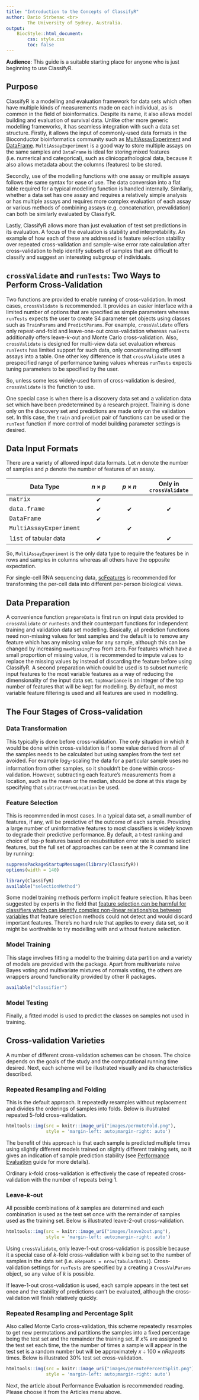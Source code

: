 ```yaml
---
title: "Introduction to the Concepts of ClassifyR"
author: Dario Strbenac <br>
        The University of Sydney, Australia.
output: 
    BiocStyle::html_document:
        css: style.css
        toc: false
---
```


**Audience**: This guide is a suitable starting place for anyone who is just beginning to use ClassifyR.

## Purpose

ClassifyR is a modelling and evaluation framework for data sets which often have multiple kinds of measurements made on each individual, as is common in the field of bioinformatics. Despite its name, it also allows model building and evaluation of survival data. Unlike other more generic modelling frameworks, it has seamless integration with such a data set structure. Firstly, it allows the input of commonly-used data formats in the Bioconductor bioinformatics community such as [MultiAssayExperiment](https://bioconductor.org/packages/release/bioc/html/MultiAssayExperiment.html) and [DataFrame](https://bioconductor.org/packages/release/bioc/html/S4Vectors.html). `MultiAssayExperiment` is a good way to store multiple assays on the same samples and `DataFrame` is ideal for storing mixed features (i.e. numerical and categorical), such as clinicopathological data, because it also allows metadata about the columns (features) to be stored.

Secondly, use of the modelling functions with one assay or multiple assays follows the same syntax for ease of use. The data conversion into a flat table required for a typical modelling function is handled internally. Similarly, whether a data set has one assay and requires a relatively simple analysis or has multiple assays and requires more complex evaluation of each assay or various methods of combining assays (e.g. concatenation, prevalidation) can both be similarly evaluated by ClassifyR.

Lastly, ClassifyR allows more than just evaluation of test set predictions in its evaluation. A focus of the evaluation is stability and interpretability. An example of how each of these are addressed is feature selection stability over repeated cross-validation and sample-wise error rate calculation after cross-validation to help identify subsets of samples that are difficult to classify and suggest an interesting subgroup of individuals.

## `crossValidate` and `runTests`: Two Ways to Perform Cross-Validation

Two functions are provided to enable running of cross-validation. In most cases, `crossValidate` is recommended. It provides an easier interface with a limited number of options that are specified as simple parameters whereas `runTests` expects the user to create S4 parameter set objects using classes such as `TrainParams` and `PredictParams`. For example, `crossValidate` offers only repeat-and-fold and leave-one-out cross-validation whereas `runTests` additionally offers leave-*k*-out and Monte Carlo cross-validation. Also, `crossValidate` is designed for multi-view data set evaluation whereas `runTests` has limited support for such data, only concatenating different assays into a table. One other key difference is that `crossValidate` uses a prespecified range of performance tuning values whereas `runTests` expects tuning parameters to be specified by the user.

So, unless some less widely-used form of cross-validation is desired, `crossValidate` is the function to use.

One special case is when there is a discovery data set and a validation data set which have been predetermined by a research project. Training is done only on the discovery set and predictions are made only on the validation set. In this case, the `train` and `predict` pair of functions can be used or the `runTest` function if more control of model building parameter settings is desired.

## Data Input Formats

There are a variety of allowed input data formats. Let *n* denote the number of samples and *p* denote the number of features of an assay.

Data Type | $n \times p$ | $p \times n$ | Only in `crossValidate`
----|:----:|:----:|:----:
<span style="font-family: 'Courier New', monospace;">matrix</span> | ✔ | |
<span style="font-family: 'Courier New', monospace;">data.frame</span> | ✔ | ✔ | ✔    
<span style="font-family: 'Courier New', monospace;">DataFrame</span> | ✔ | |
<span style="font-family: 'Courier New', monospace;">MultiAssayExperiment</span> |  | ✔ |
<span style="font-family: 'Courier New', monospace;">list</span> of tabular data | ✔ | | ✔    

So, `MultiAssayExperiment` is the only data type to require the features be in rows and samples in columns whereas all others have the opposite expectation.

For single-cell RNA sequencing data, [scFeatures](https://academic.oup.com/bioinformatics/article/38/20/4745/6678979) is recommended for transforming the per-cell data into different per-person biological views.

## Data Preparation

A convenience function `prepareData` is first run on input data provided to `crossValidate` or `runTests` and their counterpart functions for independent training and validation data set modelling. Basically, all prediction functions need non-missing values for test samples and the default is to remove any feature which has any missing value for any sample, although this can be changed by increasing `maxMissingProp` from zero. For features which have a small proportion of missing value, it is recommended to impute values to replace the missing values by instead of discarding the feature before using ClassifyR. A second preparation which could be used is to subset numeric input features to the most variable features as a way of reducing the dimensionality of the input data set. `topNvariance` is an integer of the top number of features that will be kept for modelling. By default, no most variable feature filtering is used and all features are used in modelling.

## The Four Stages of Cross-validation

### Data Transformation

This typically is done before cross-validation. The only situation in which it would be done within cross-validation is if some value derived from all of the samples needs to be calculated but using samples from the test set avoided. For example $log_2$-scaling the data for a particular sample uses no information from other samples, so it shouldn't be done within cross-validation. However, subtracting each feature's measurements from a location, such as the mean or the median, should be done at this stage by specifying that `subtractFromLocation` be used.

### Feature Selection

This is recommended in most cases. In a typical data set, a small number of features, if any, will be predictive of the outcome of each sample. Providing a large number of uninformative features to most classifiers is widely known to degrade their predictive performance. By default, a t-test ranking and choice of top-*p* features based on resubstitution error rate is used to select features, but the full set of approaches can be seen at the R command line by running:

```r
suppressPackageStartupMessages(library(ClassifyR))
options(width = 140)
```

```r
library(ClassifyR)
available("selectionMethod")
```

Some model training methods perform implicit feature selection. It has been suggested by experts in the field that [feature selection can be harmful for classifiers which can identify complex non-linear relationships between variables](https://stats.stackexchange.com/questions/200823/does-it-makes-sense-to-use-feature-selection-before-random-forest#comment384626_200959) that feature selection methods could not detect and would discard important features. There's no hard rule that applies to every data set, so it might be worthwhile to try modelling with and without feature selection.

### Model Training

This stage involves fitting a model to the training data partition and a variety of models are provided with the package. Apart from multivariate naive Bayes voting and multivariate mixtures of normals voting, the others are wrappers around functionality provided by other R packages.

```r
available("classifier")
```

### Model Testing

Finally, a fitted model is used to predict the classes on samples not used in training.

## Cross-validation Varieties

A number of different cross-validation schemes can be chosen. The choice depends on the goals of the study and the computational running time desired. Next, each scheme will be illustrated visually and its characteristics described.

### Repeated Resampling and Folding

This is the default approach. It repeatedly resamples without replacement and divides the orderings of samples into folds. Below is illustrated repeated 5-fold cross-validation.

```r
htmltools::img(src = knitr::image_uri("images/permuteFold.png"), 
               style = 'margin-left: auto;margin-right: auto')
```

The benefit of this approach is that each sample is predicted multiple times using slightly different models trained on slightly different training sets, so it gives an indication of sample prediction stability (see [Performance Evaluation](evaluatePerformance.html) guide for more details).

Ordinary *k*-fold cross-validation is effectively the case of repeated cross-validation with the number of repeats being 1.

### Leave-*k*-out

All possible combinations of *k* samples are determined and each combination is used as the test set once with the remainder of samples used as the training set. Below is illustrated leave-2-out cross-validation.

```r
htmltools::img(src = knitr::image_uri("images/leave2out.png"), 
               style = 'margin-left: auto;margin-right: auto')
```

Using `crossValidate`, only leave-1-out cross-validation is possible because it a special case of *k*-fold cross-validation with *k* being set to the number of samples in the data set (i.e. `nRepeats = nrow(tabularData)`). Cross-validation settings for `runTests` are specified by a creating a `CrossValParams` object, so any value of *k* is possible.

If leave-1-out cross-validation is used, each sample appears in the test set once and the stability of predictions can't be evaluated, although the cross-validation will finish relatively quickly.

### Repeated Resampling and Percentage Split

Also called Monte Carlo cross-validation, this scheme repeatedly resamples to get new permutations and partitions the samples into a fixed percentage being the test set and the remainder the training set. If $x \%$ are assigned to the test set each time, the the number of times a sample will appear in the test set is a random number but will be approximately $x \div 100 \times nRepeats$ times.  Below is illustrated 30% test set cross-validation.

```r
htmltools::img(src = knitr::image_uri("images/permutePercentSplit.png"), 
               style = 'margin-left: auto;margin-right: auto')
```

Next, the article about Performance Evaluation is recommended reading. Please choose it from the Articles menu above.